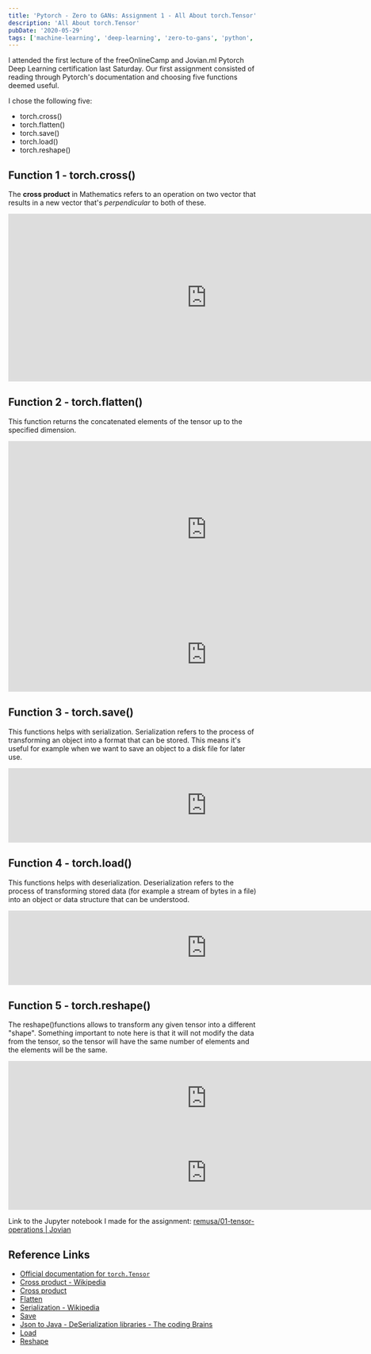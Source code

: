 ```yaml
---
title: 'Pytorch - Zero to GANs: Assignment 1 - All About torch.Tensor'
description: 'All About torch.Tensor'
pubDate: '2020-05-29'
tags: ['machine-learning', 'deep-learning', 'zero-to-gans', 'python', 'pytorch']
---
```


<p>
  I attended the first lecture of the freeOnlineCamp and Jovian.ml Pytorch Deep Learning certification last Saturday.
  Our first assignment consisted of reading through Pytorch's documentation and choosing five functions deemed useful.
</p>

<p>I chose the following five:</p>

<ul>
  <li>torch.cross()</li>
  <li>torch.flatten()</li>
  <li>torch.save()</li>
  <li>torch.load()</li>
  <li>torch.reshape()</li>
</ul>

## Function 1 - torch.cross()

<p>
  The <strong>cross product</strong> in Mathematics refers to an operation on two vector that results in a new vector
  that's <em>perpendicular</em> to both of these.
</p>

<iframe
  src="https://jovian.ml/embed?url=https://jovian.ml/remusa/01-tensor-operations/v/14&cellId=3"
  title="Jovian Viewer"
  height="338"
  width="800"
  frameborder="0"
  scrolling="auto"
></iframe>

## Function 2 - torch.flatten()

<p>This function returns the concatenated elements of the tensor up to the specified dimension.</p>

<iframe
  src="https://jovian.ml/embed?url=https://jovian.ml/remusa/01-tensor-operations/v/14&cellId=11"
  title="Jovian Viewer"
  height="355"
  width="800"
  frameborder="0"
  scrolling="auto"
></iframe>

<iframe
  src="https://jovian.ml/embed?url=https://jovian.ml/remusa/01-tensor-operations/v/14&cellId=12"
  title="Jovian Viewer"
  height="null"
  width="800"
  frameborder="0"
  scrolling="auto"
></iframe>

## Function 3 - torch.save()

<p>
  This functions helps with serialization. Serialization refers to the process of transforming an object into a format
  that can be stored. This means it's useful for example when we want to save an object to a disk file for later use.
</p>

<iframe
  src="https://jovian.ml/embed?url=https://jovian.ml/remusa/01-tensor-operations/v/14&cellId=20"
  title="Jovian Viewer"
  height="null"
  width="800"
  frameborder="0"
  scrolling="auto"
></iframe>

## Function 4 - torch.load()

<p>
  This functions helps with deserialization. Deserialization refers to the process of transforming stored data (for
  example a stream of bytes in a file) into an object or data structure that can be understood.
</p>

<iframe
  src="https://jovian.ml/embed?url=https://jovian.ml/remusa/01-tensor-operations/v/14&cellId=28"
  title="Jovian Viewer"
  height="null"
  width="800"
  frameborder="0"
  scrolling="auto"
></iframe>

## Function 5 - torch.reshape()

<p>
  The reshape()functions allows to transform any given tensor into a different "shape". Something important to note here
  is that it will not modify the data from the tensor, so the tensor will have the same number of elements and the
  elements will be the same.
</p>

<iframe
  src="https://jovian.ml/embed?url=https://jovian.ml/remusa/01-tensor-operations/v/14&cellId=36"
  title="Jovian Viewer"
  height="null"
  width="800"
  frameborder="0"
  scrolling="auto"
></iframe>

<iframe
  src="https://jovian.ml/embed?url=https://jovian.ml/remusa/01-tensor-operations/v/14&cellId=39"
  title="Jovian Viewer"
  height="null"
  width="800"
  frameborder="0"
  scrolling="auto"
></iframe>

Link to the Jupyter notebook I made for the assignment:
[remusa/01-tensor-operations | Jovian](https://jovian.ml/remusa/01-tensor-operations)

## Reference Links

- [Official documentation for `torch.Tensor`](https://pytorch.org/docs/stable/tensors.html)
- [Cross product - Wikipedia](https://en.wikipedia.org/wiki/Cross_product)
- [Cross product](https://pytorch.org/docs/stable/torch.html#torch.cross)
- [Flatten](https://pytorch.org/docs/stable/torch.html#torch.flatten)
- [Serialization - Wikipedia](https://en.wikipedia.org/wiki/Serialization)
- [Save](https://pytorch.org/docs/stable/torch.html#serialization)
- [Json to Java - DeSerialization libraries - The coding Brains](https://thecodingbrains.com/json-to-java-deserialization-libraries/)
- [Load](https://pytorch.org/docs/stable/torch.html#torch.load)
- [Reshape](https://pytorch.org/docs/stable/torch.html#torch.reshape)
